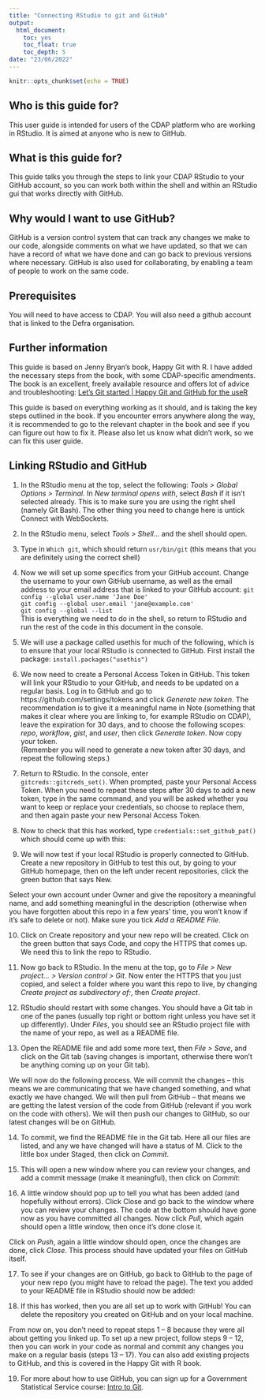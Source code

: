 ```yaml
---
title: "Connecting RStudio to git and GitHub"
output:
  html_document:
    toc: yes
    toc_float: true
    toc_depth: 5
date: "23/06/2022"
---
```


```r
knitr::opts_chunk$set(echo = TRUE)
```

## Who is this guide for?  


This user guide is intended for users of the CDAP platform who are working in RStudio. It is aimed at anyone who is new to GitHub.  


## What is this guide for?  


This guide talks you through the steps to link your CDAP RStudio to your GitHub account, so you can work both within the shell and within an RStudio gui that works directly with GitHub.  


##  Why would I want to use GitHub?  


GitHub is a version control system that can track any changes we make to our code, alongside comments on what we have updated, so that we can have a record of what we have done and can go back to previous versions where necessary. GitHub is also used for collaborating, by enabling a team of people to work on the same code.  


## Prerequisites  


You will need to have access to CDAP. You will also need a github account that is linked to the Defra organisation.   


## Further information  


This guide is based on Jenny Bryan’s book, Happy Git with R. I have added the necessary steps from the book, with some CDAP-specific amendments. The book is an excellent, freely available resource and offers lot of advice and troubleshooting: [Let’s Git started | Happy Git and GitHub for the useR](happygitwithr.com)  


This guide is based on everything working as it should, and is taking the key steps outlined in the book. If you encounter errors anywhere along the way, it is recommended to go to the relevant chapter in the book and see if you can figure out how to fix it. Please also let us know what didn’t work, so we can fix this user guide.  

## Linking RStudio and GitHub  

1. In the RStudio menu at the top, select the following:
*Tools > Global Options > Terminal*. In *New terminal opens with*, select *Bash* if it isn’t selected already. This is to make sure you are using the right shell (namely Git Bash).
The other thing you need to change here is untick Connect with WebSockets.  

2. In the RStudio menu, select *Tools > Shell…* and the shell should open.  

3. Type in ```Which git```, which should return ```usr/bin/git``` (this means that you are definitely using the correct shell)  

4. Now we will set up some specifics from your GitHub account. Change the username to your own GitHub username, as well as the email address to your email address that is linked to your GitHub account:
```git config --global user.name 'Jane Doe'```  
```git config --global user.email 'jane@example.com'```  
```git config --global --list```  
This is everything we need to do in the shell, so return to RStudio and run the rest of the code in this document in the console.  

5. We will use a package called usethis for much of the following, which is to ensure that your local RStudio is connected to GitHub. First install the package: ```install.packages("usethis")```  

6. We now need to create a Personal Access Token in GitHub. This token will link your RStudio to your GitHub, and needs to be updated on a regular basis. Log in to GitHub and go to https://github.com/settings/tokens and click *Generate new token*. The recommendation is to give it a meaningful name in Note (something that makes it clear where you are linking to, for example RStudio on CDAP), leave the expiration for 30 days, and to choose the following scopes: *repo*, *workflow*, *gist*, and *user*, then click *Generate token*. 
Now copy your token.  
(Remember you will need to generate a new token after 30 days, and repeat the following steps.)  
7. Return to RStudio. In the console, enter  
```gitcreds::gitcreds_set()```. When prompted, paste your Personal Access Token. 
When you need to repeat these steps after 30 days to add a new token, type in the same command, and you will be asked whether you want to keep or replace your credentials, so choose to replace them, and then again paste your new Personal Access Token.  

8. Now to check that this has worked, type ```credentials::set_github_pat()``` which should come up with this:  


 
9. We will now test if your local RStudio is properly connected to GitHub. Create a new repository in GitHub to test this out, by going to your GitHub homepage, then on the left under recent repositories, click the green button that says New.  

Select your own account under Owner and give the repository a meaningful name, and add something meaningful in the description (otherwise when you have forgotten about this repo in a few years’ time, you won’t know if it’s safe to delete or not).
Make sure you tick *Add a README File*.  

10. Click on Create repository and your new repo will be created. Click on the green button that says Code, and copy the HTTPS that comes up. We need this to link the repo to RStudio.
 
11. Now go back to RStudio. In the menu at the top, go to
*File > New project… > Version control > Git*. Now enter the HTTPS that you just copied, and select a folder where you want this repo to live, by changing *Create project as subdirectory of:*, then *Create project*.  

12. RStudio should restart with some changes. You should have a Git tab in one of the panes (usually top right or bottom right unless you have set it up differently). Under *Files*, you should see an RStudio project file with the name of your repo, as well as a README file.  

13. Open the README file and add some more text, then *File > Save*, and click on the Git tab (saving changes is important, otherwise there won’t be anything coming up on your Git tab).  

We will now do the following process. We will commit the changes – this means we are communicating that we have changed something, and what exactly we have changed. We will then pull from GitHub – that means we are getting the latest version of the code from GitHub (relevant if you work on the code with others). We will then push our changes to GitHub, so our latest changes will be on GitHub.  

14. To commit, we find the README file in the Git tab. Here all our files are listed, and any we have changed will have a status of M. Click to the little box under Staged, then click on *Commit*.  

15. This will open a new window where you can review your changes, and add a commit message (make it meaningful), then click on *Commit*:  

16. A little window should pop up to tell you what has been added (and hopefully without errors). Click Close and go back to the window where you can review your changes. The code at the bottom should have gone now as you have committed all changes. Now click *Pull*, which again should open a little window, then once it’s done close it.  

Click on *Push*, again a little window should open, once the changes are done, click *Close*. This process should have updated your files on GitHub itself.  

17. To see if your changes are on GitHub, go back to GitHub to the page of your new repo (you might have to reload the page). The text you added to your README file in RStudio should now be added:  

18. If this has worked, then you are all set up to work with GitHub! You can delete the repository you created on GitHub and on your local machine.  

From now on, you don’t need to repeat steps 1 – 8 because they were all about getting you linked up. To set up a new project, follow steps 9 – 12, then you can work in your code as normal and commit any changes you make on a regular basis (steps 13 – 17). You can also add existing projects to GitHub, and this is covered in the Happy Git with R book.  

19. For more about how to use GitHub, you can sign up for a Government Statistical Service course: [Intro to Git](https://gss.civilservice.gov.uk/training/introduction-to-git/).
